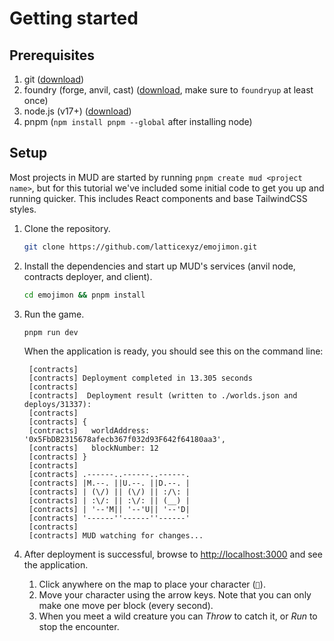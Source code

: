 # Getting started

## Prerequisites

1. git ([download](https://git-scm.com/downloads))
2. foundry (forge, anvil, cast) ([download](https://book.getfoundry.sh/getting-started/installation), make sure to `foundryup` at least once)
3. node.js (v17+) ([download](https://nodejs.org/en/download/))
4. pnpm (`npm install pnpm --global` after installing node)

## Setup

Most projects in MUD are started by running `pnpm create mud <project name>`, but for this tutorial we've included some initial code to get you up and running quicker. This includes React components and base TailwindCSS styles.

1. Clone the repository.

   ```bash copy
   git clone https://github.com/latticexyz/emojimon.git
   ```

1. Install the dependencies and start up MUD's services (anvil node, contracts deployer, and client).

   ```bash copy
   cd emojimon && pnpm install
   ```

1. Run the game.

   ```bash copy
   pnpm run dev
   ```

   When the application is ready, you should see this on the command line:

   ```
    [contracts]
    [contracts] Deployment completed in 13.305 seconds
    [contracts]
    [contracts]  Deployment result (written to ./worlds.json and deploys/31337):
    [contracts]
    [contracts] {
    [contracts]   worldAddress: '0x5FbDB2315678afecb367f032d93F642f64180aa3',
    [contracts]   blockNumber: 12
    [contracts] }
    [contracts]
    [contracts] .------..------..------.
    [contracts] |M.--. ||U.--. ||D.--. |
    [contracts] | (\/) || (\/) || :/\: |
    [contracts] | :\/: || :\/: || (__) |
    [contracts] | '--'M|| '--'U|| '--'D|
    [contracts] '------''------''------'
    [contracts]
    [contracts] MUD watching for changes...
   ```

1. After deployment is successful, browse to [http://localhost:3000](http://localhost:3000) and see the application.

   1. Click anywhere on the map to place your character (`🤠`).
   1. Move your character using the arrow keys.
      Note that you can only make one move per block (every second).
   1. When you meet a wild creature you can _Throw_ to catch it, or _Run_ to stop the encounter.

